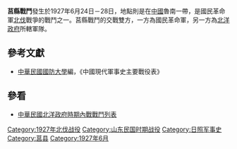 {{Infobox Military Conflict|
campaign=|
image=|
caption=|
conflict=莒縣戰鬥|
date=1927年6月24日－28日|
place=[[中國|中國]]魯南|
result=北洋政府所轄部隊未抵抗即行撤離|
combatant1=[[國民革命軍|國民革命軍]]一路十四軍、一師|
combatant2=孫傳芳部| 
commander1=[[賴世璜|賴世璜]]、[[熊式輝|熊式輝]]、[[謝傑|謝傑]] |
commander2=[[孫傳芳|孫傳芳]]|
strength1=|
strength2=|
casualties1=|
casualties2=|
}}
'''莒縣戰鬥'''發生於1927年6月24日－28日，地點則是在[[中國|中國]]魯南一帶，是國民革命軍[[北伐|北伐]]戰爭的戰鬥之一。莒縣戰鬥的交戰雙方，一方為國民革命軍，另一方為[[北洋政府|北洋政府]]所轄軍隊。
==參考文獻==
*[[中華民國|中華民國]][[國防大學_(臺灣)|國防大學]]編，《中國現代軍事史主要戰役表》
==參看==
*[[中華民國北洋政府時期內戰戰鬥列表|中華民國北洋政府時期內戰戰鬥列表]]

{{DEFAULTSORT:J}}
[[Category:1927年北伐战役|Category:1927年北伐战役]]
[[Category:山东民国时期战役|Category:山东民国时期战役]]
[[Category:日照军事史|Category:日照军事史]]
[[Category:莒县|Category:莒县]]
[[Category:1927年6月|Category:1927年6月]]